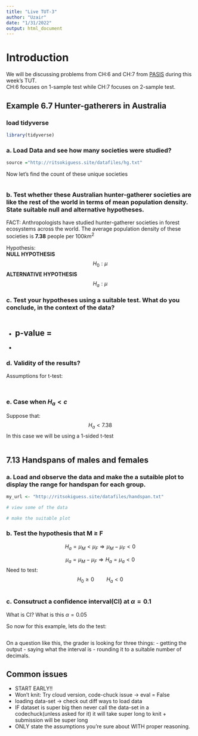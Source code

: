 ```yaml
---
title: "Live TUT-3"
author: "Uzair"
date: "1/31/2022"
output: html_document
---
```


# Introduction
We will be discussing problems from CH:6 and CH:7 from [PASIS](https://ritsokiguess.site/pasias/one-sample-inference.html) during this week's TUT. \
CH:6 focuses on 1-sample test while CH:7 focuses on 2-sample test. \

## Example 6.7 Hunter-gatherers in Australia
### load tidyverse
```r
library(tidyverse)
```

### a. Load Data and see how many societies were studied?
```r
source ="http://ritsokiguess.site/datafiles/hg.txt"

```
Now let's find the count of these unique societies \
```r

```

### b. Test whether these Australian hunter-gatherer societies are like the rest of the world in terms of mean population density. State suitable null and alternative hypotheses. \

FACT:  Anthropologists have studied hunter-gatherer societies in forest ecosystems across the world. The average population density of these societies is **7.38** people per $100 km^2$ \

Hypothesis: \
**NULL HYPOTHESIS** \
$$H_{0}: \mu  $$
**ALTERNATIVE HYPOTHESIS**
$$H_{a}: \mu $$


### c. Test your hypotheses using a suitable test. What do you conclude, in the context of the data?

```r

```
  - p-value = 
    - 
  - 

### d. Validity of the results?
Assumptions for t-test:
```r

```
 
 
 
```r

```
  
  

### e. Case when $H_{a} < c$
Suppose that:
$$H_{a} < 7.38$$
In this case we will be using a 1-sided t-test 
```r

```
  

## 7.13 Handspans of males and females
### a. Load and observe the data and make the a sutaible plot to display the range for handspan for each group.
```r
my_url <- "http://ritsokiguess.site/datafiles/handspan.txt"

# view some of the data

# make the suitable plot

```
 

### b. Test the hypothesis that M $\geq$ F
$$H_{a} = \mu_{M} < \mu_{F} \Longrightarrow \mu_{M} - \mu_{F} < 0 $$

$$ \mu_{a} = \mu_{M} - \mu_{F} \Longrightarrow H_{a} = \mu_{a} < 0 $$
Need to test:
$$ H_{0} \geq 0 \quad    \quad H_{a} < 0 $$
```r

```


### c. Consutruct a confidence interval(CI) at $\alpha = 0.1$
What is CI? What is this $\alpha = 0.05$ \


So now for this example, lets do the test:
```r


```
On a question like this, the grader is looking for three things:
  - getting the output
  - saying what the interval is
  - rounding it to a suitable number of decimals.



## Common issues
  - START EARLY!!
  - Won't knit: Try cloud version, code-chuck issue -> eval = False
  - loading data-set -> check out diff ways to load data
  - IF dataset is super big then never call the data-set in a codechuck(unless asked for it) it will take super long to knit + submission will be super long
  - ONLY state the assumptions you're sure about WITH proper reasoning.
